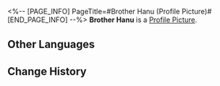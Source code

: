 <%-- [PAGE_INFO]
PageTitle=#Brother Hanu (Profile Picture)#
[END_PAGE_INFO] --%>
{{Item Infobox
|title       = Brother Hanu
|id          = 202012
|image       = Item Brother Hanu.png
|type        = Profile Picture
|invCategory = 
|rarity      = 4
|effect      = 
|description = Hanu, about to initiate a cruel and aggressive attack!
|source1     = [[Unlocked after completing all of Hanu's Adventurers.]]
}}
{{Description|''"Hurr. Hurr. (Fire rockets on that position!)"''}}
'''Brother Hanu''' is a [[Profile Picture]].

==Other Languages==
{{Other Languages
|en   = Brother Hanu
|zhs  = 哈努兄弟
|zht  = 哈努兄弟
|ja   = ブラザーハヌ
|ko   = 하누 형제
|es   = Hanu
|fr   = Hanu
|ru   = Братец Хану
|th   = ลูกพี่ Hanu
|vi   = Người Anh Em Hanu
|de   = Hanu
|id   = Bro Hanu
|pt   = Irmão Hanu
}}

==Change History==
{{Change History|2.0}}